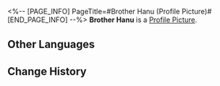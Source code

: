 <%-- [PAGE_INFO]
PageTitle=#Brother Hanu (Profile Picture)#
[END_PAGE_INFO] --%>
{{Item Infobox
|title       = Brother Hanu
|id          = 202012
|image       = Item Brother Hanu.png
|type        = Profile Picture
|invCategory = 
|rarity      = 4
|effect      = 
|description = Hanu, about to initiate a cruel and aggressive attack!
|source1     = [[Unlocked after completing all of Hanu's Adventurers.]]
}}
{{Description|''"Hurr. Hurr. (Fire rockets on that position!)"''}}
'''Brother Hanu''' is a [[Profile Picture]].

==Other Languages==
{{Other Languages
|en   = Brother Hanu
|zhs  = 哈努兄弟
|zht  = 哈努兄弟
|ja   = ブラザーハヌ
|ko   = 하누 형제
|es   = Hanu
|fr   = Hanu
|ru   = Братец Хану
|th   = ลูกพี่ Hanu
|vi   = Người Anh Em Hanu
|de   = Hanu
|id   = Bro Hanu
|pt   = Irmão Hanu
}}

==Change History==
{{Change History|2.0}}